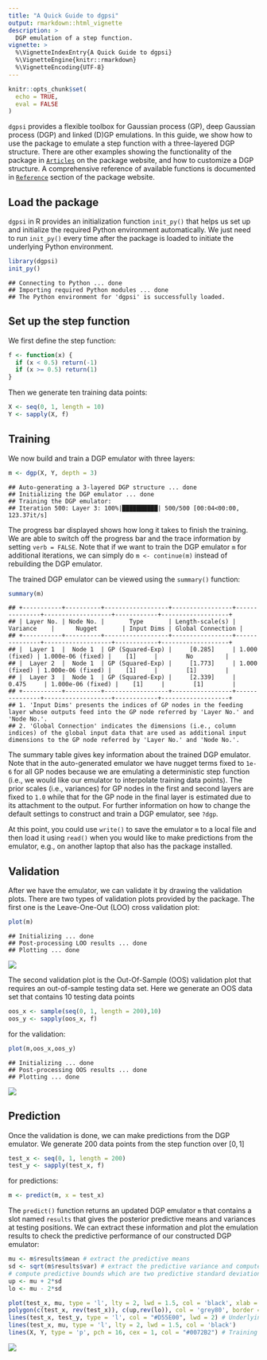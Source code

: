 ```yaml
---
title: "A Quick Guide to dgpsi"
output: rmarkdown::html_vignette
description: >
  DGP emulation of a step function.
vignette: >
  %\VignetteIndexEntry{A Quick Guide to dgpsi}
  %\VignetteEngine{knitr::rmarkdown}
  %\VignetteEncoding{UTF-8}
---
```


```r
knitr::opts_chunk$set(
  echo = TRUE,
  eval = FALSE
)
```

`dgpsi` provides a flexible toolbox for Gaussian process (GP), deep Gaussian process (DGP) and linked (D)GP emulations. In this guide, we show how to use the package to emulate a step function with a three-layered DGP structure. There are other examples showing the functionality of the package in [`Articles`](https://mingdeyu.github.io/dgpsi-R/articles/index.html) on the package website, and how to customize a DGP structure. A comprehensive reference of available functions is documented in [`Reference`](https://mingdeyu.github.io/dgpsi-R/reference/index.html) section of the package website. 

## Load the package

`dgpsi` in R provides an initialization function `init_py()` that helps us set up and initialize the required Python environment automatically. We just need to run `init_py()` every time after the package is loaded to initiate the underlying Python environment.

```r
library(dgpsi)
init_py()
```

```
## Connecting to Python ... done
## Importing required Python modules ... done
## The Python environment for 'dgpsi' is successfully loaded.
```

## Set up the step function

We first define the step function:

```r
f <- function(x) {
  if (x < 0.5) return(-1)
  if (x >= 0.5) return(1)
}
```

Then we generate ten training data points:

```r
X <- seq(0, 1, length = 10)
Y <- sapply(X, f)
```

## Training

We now build and train a DGP emulator with three layers:

```r
m <- dgp(X, Y, depth = 3)
```

```
## Auto-generating a 3-layered DGP structure ... done
## Initializing the DGP emulator ... done
## Training the DGP emulator: 
## Iteration 500: Layer 3: 100%|██████████| 500/500 [00:04<00:00, 123.37it/s]
```

The progress bar displayed shows how long it takes to finish the training. We are able to switch off the progress bar and the trace information by setting `verb = FALSE`. Note that if we want to train the DGP emulator `m` for additional iterations, we can simply do `m <- continue(m)` instead of rebuilding the DGP emulator.

The trained DGP emulator can be viewed using the `summary()` function:

```r
summary(m)
```

```
## +-----------+----------+------------------+-----------------+---------------+-------------------+------------+-------------------+
## | Layer No. | Node No. |       Type       | Length-scale(s) |   Variance    |      Nugget       | Input Dims | Global Connection |
## +-----------+----------+------------------+-----------------+---------------+-------------------+------------+-------------------+
## |  Layer 1  |  Node 1  | GP (Squared-Exp) |     [0.285]     | 1.000 (fixed) | 1.000e-06 (fixed) |    [1]     |        No         |
## |  Layer 2  |  Node 1  | GP (Squared-Exp) |     [1.773]     | 1.000 (fixed) | 1.000e-06 (fixed) |    [1]     |        [1]        |
## |  Layer 3  |  Node 1  | GP (Squared-Exp) |     [2.339]     |     0.475     | 1.000e-06 (fixed) |    [1]     |        [1]        |
## +-----------+----------+------------------+-----------------+---------------+-------------------+------------+-------------------+
## 1. 'Input Dims' presents the indices of GP nodes in the feeding layer whose outputs feed into the GP node referred by 'Layer No.' and 'Node No.'.
## 2. 'Global Connection' indicates the dimensions (i.e., column indices) of the global input data that are used as additional input dimensions to the GP node referred by 'Layer No.' and 'Node No.'.
```

The summary table gives key information about the trained DGP emulator. Note that in the auto-generated emulator we have nugget terms fixed to `1e-6` for all GP nodes because we are emulating a deterministic step function (i.e., we would like our emulator to interpolate training data points). The prior scales (i.e., variances) for GP nodes in the first and second layers are fixed to `1.0` while that for the GP node in the final layer is estimated due to its attachment to the output. For further information on how to change the default settings to construct and train a DGP emulator, see `?dgp`.

At this point, you could use `write()` to save the emulator `m` to a local file and then load it using `read()` when you would like to make predictions from the emulator, e.g., on another laptop that also has the package installed.

## Validation

After we have the emulator, we can validate it by drawing the validation plots. There are two types of validation plots provided by the package. The first one is the Leave-One-Out (LOO) cross validation plot:

```r
plot(m)
```

```
## Initializing ... done
## Post-processing LOO results ... done
## Plotting ... done
```

![](images/step_fct_loo.png) 

The second validation plot is the Out-Of-Sample (OOS) validation plot that requires an out-of-sample testing data set. Here we generate an OOS data set that contains 10 testing data points

```r
oos_x <- sample(seq(0, 1, length = 200),10)
oos_y <- sapply(oos_x, f)
```

for the validation:

```r
plot(m,oos_x,oos_y)
```

```
## Initializing ... done
## Post-processing OOS results ... done
## Plotting ... done
```

![](images/step_fct_oos.png) 

## Prediction

Once the validation is done, we can make predictions from the DGP emulator. We generate 200 data points from the step function over $[0,1]$

```r
test_x <- seq(0, 1, length = 200)
test_y <- sapply(test_x, f)
```

for predictions:

```r
m <- predict(m, x = test_x)
```

The `predict()` function returns an updated DGP emulator `m` that contains a slot named `results` that gives the posterior predictive means and variances at testing positions. We can extract these information and plot the emulation results to check the predictive performance of our constructed DGP emulator:

```r
mu <- m$results$mean # extract the predictive means 
sd <- sqrt(m$results$var) # extract the predictive variance and compute the predictive standard deviations
# compute predictive bounds which are two predictive standard deviations above and below the predictive means
up <- mu + 2*sd 
lo <- mu - 2*sd

plot(test_x, mu, type = 'l', lty = 2, lwd = 1.5, col = 'black', xlab = 'x', cex.axis = 1.3, cex.lab = 1.3, ylab = 'y', ylim = c(-1.5,1.5))  # predictive means 
polygon(c(test_x, rev(test_x)), c(up,rev(lo)), col = 'grey80', border = F) # credible interval
lines(test_x, test_y, type = 'l', col = "#D55E00", lwd = 2) # Underlying truth
lines(test_x, mu, type = 'l', lty = 2, lwd = 1.5, col = 'black')
lines(X, Y, type = 'p', pch = 16, cex = 1, col = "#0072B2") # Training data points
```

![](images/step_fct_result.png) 
